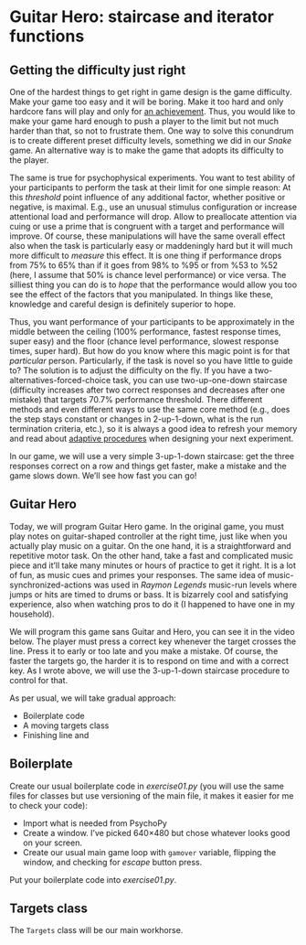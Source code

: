 # Guitar Hero: staircase and iterator functions {#seminar-02-06}

## Getting the difficulty just right
One of the hardest things to get right in game design is the game difficulty. Make your game too easy and it will be boring. Make it too hard and only hardcore fans will play and only for [an achievement](https://www.imdb.com/title/tt4975856/). Thus, you would like to make your game hard enough to push a player to the limit but not much harder than that, so not to frustrate them. One way to solve this conundrum is to create different preset difficulty levels, something we did in our _Snake_ game. An alternative way is to make the game that adopts its difficulty to the player.

The same is true for psychophysical experiments. You want to test ability of your participants to perform the task at their limit for one simple reason: At this _threshold_ point influence of any additional factor, whether positive or negative, is maximal. E.g., use an unusual stimulus configuration or increase attentional load and performance will drop. Allow to preallocate attention via cuing or use a prime that is congruent with a target and performance will improve. Of course, these manipulations will have the same overall effect also when the task is particularly easy or maddeningly hard but it will much more difficult to _measure_ this effect. It is one thing if performance drops from 75% to 65% than if it goes from 98% to %95 or from %53 to %52 (here, I assume that 50% is chance level performance) or vice versa. The silliest thing you can do is to _hope_ that the performance would allow you too see the effect of the factors that you manipulated. In things like these, knowledge and careful design is definitely superior to hope.

Thus, you want performance of your participants to be approximately in the middle between the ceiling (100% performance, fastest response times, super easy) and the floor (chance level performance, slowest response times, super hard). But how do you know where this magic point is for that _particular_ person. Particularly, if the task is novel so you have little to guide to? The solution is to adjust the difficulty on the fly. If you have a two-alternatives-forced-choice task, you can use two-up-one-down staircase (difficulty increases after two correct responses and decreases after one mistake) that targets 70.7% performance threshold. There different methods and even different ways to use the same core method (e.g., does the step stays constant or changes in 2-up-1-down, what is the run termination criteria, etc.), so it is always a good idea to refresh your memory and read about [adaptive procedures](https://doi.org/10.3758/BF03194543) when designing your next experiment.

In our game, we will use a very simple 3-up-1-down staircase: get the three responses correct on a row and things get faster, make a mistake and the game slows down. We'll see how fast you can go!

## Guitar Hero
Today, we will program Guitar Hero game. In the original game, you must play notes on guitar-shaped controller at the right time, just like when you actually play music on a guitar. On the one hand, it is a straightforward and repetitive motor task. On the other hand, take a fast and complicated music piece and it'll take many minutes or hours of practice to get it right. It is a lot of fun, as music cues and primes your responses. The same idea of music-synchronized-actions was used in _Raymon Legends_ music-run levels where jumps or hits are timed to drums or bass. It is bizarrely cool and satisfying experience, also when watching pros to do it (I happened to have one in my household).

We will program this game sans Guitar and Hero, you can see it in the video below. The player must press a correct key whenever the target crosses the line. Press it to early or too late and you make a mistake. Of course, the faster the targets go, the harder it is to respond on time and with a correct key. As I wrote above, we will use the 3-up-1-down staircase procedure to control for that. 



As per usual, we will take gradual approach:

* Boilerplate code
* A moving targets class
* Finishing line and 

## Boilerplate
Create our usual boilerplate code in _exercise01.py_ (you will use the same files for classes but use versioning of the main file, it makes it easier for me to check your code):

* Import what is needed from PsychoPy
* Create a window. I've picked 640×480 but chose whatever looks good on your screen.
* Create our usual main game loop with `gamover` variable, flipping the window, and checking for _escape_ button press.

::: {.infobox .program}
Put your boilerplate code into _exercise01.py_.
:::

## Targets class
The `Targets` class will be our main workhorse. 
